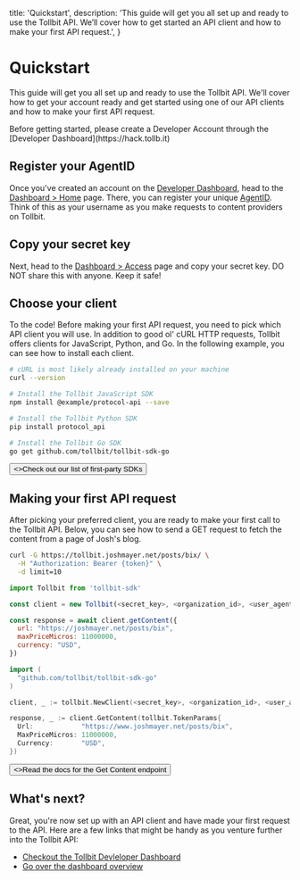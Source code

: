   title: 'Quickstart',
  description:
    'This guide will get you all set up and ready to use the Tollbit API. We’ll cover how to get started an API client and how to make your first API request.',
}

# Quickstart

This guide will get you all set up and ready to use the Tollbit API. We'll cover how to get your account ready and get started using one of
our API clients and how to make your first API request.

<Note>
  Before getting started, please create a Developer Account through the
  [Developer Dashboard](https://hack.tollb.it)
</Note>

## Register your AgentID

Once you've created an account on the [Developer Dashboard](https://hack.tollb.it), head to the [Dashboard > Home](https://hack.tollb.it/home) page. There, you can
register your unique [AgentID](/dev-overview#agentid). Think of this as your username as you make requests to content providers on Tollbit.

## Copy your secret key

Next, head to the [Dashboard > Access](https://hack.tollb.it/access) page and copy your secret key. DO NOT share this with anyone. Keep it safe!

## Choose your client

To the code! Before making your first API request, you need to pick which API client you will use.
In addition to good ol' cURL HTTP requests, Tollbit offers clients for JavaScript, Python, and Go.
In the following example, you can see how to install each client.

<CodeGroup>

```bash {{ title: 'cURL' }}
# cURL is most likely already installed on your machine
curl --version
```

```bash {{ language: 'js' }}
# Install the Tollbit JavaScript SDK
npm install @example/protocol-api --save
```

```bash {{ language: 'python' }}
# Install the Tollbit Python SDK
pip install protocol_api
```

```bash {{ language: 'go' }}
# Install the Tollbit Go SDK
go get github.com/tollbit/tollbit-sdk-go
```

</CodeGroup>

<div className="not-prose">
  <Button href="/sdks" variant="text" arrow="right">
    <>Check out our list of first-party SDKs</>
  </Button>
</div>

## Making your first API request

After picking your preferred client, you are ready to make your first call to the Tollbit API. Below, you can see how to send a GET request to fetch the content from a page of Josh's blog.

<CodeGroup tag="GET" label="https://tollbit.joshmayer.net/posts/bix">

```bash {{ title: 'cURL' }}
curl -G https://tollbit.joshmayer.net/posts/bix/ \
  -H "Authorization: Bearer {token}" \
  -d limit=10
```

```js
import Tollbit from 'tollbit-sdk'

const client = new Tollbit(<secret_key>, <organization_id>, <user_agent>)

const response = await client.getContent({
  url: "https://joshmayer.net/posts/bix",
  maxPriceMicros: 11000000,
  currency: "USD",
})
```

```go
import (
  "github.com/tollbit/tollbit-sdk-go"
)

client, _ := tollbit.NewClient(<secret_key>, <organization_id>, <user_agent>)

response, _ := client.GetContent(tollbit.TokenParams{
  Url:            "https://www.joshmayer.net/posts/bix",
  MaxPriceMicros: 11000000,
  Currency:       "USD",
})
```

</CodeGroup>

<div className="not-prose">
  <Button href="/content" variant="text" arrow="right">
    <>Read the docs for the Get Content endpoint</>
  </Button>
</div>

## What's next?

Great, you're now set up with an API client and have made your first request to the API. Here are a few links that might be handy as you venture further into the Tollbit API:

- [Checkout the Tollbit Devleloper Dashboard](https://hack.tollb.it)
- [Go over the dashboard overview](/dev-overview)
